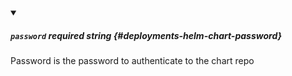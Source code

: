 
<details className="config-field" data-expandable="false" open>
<summary>

##### `password` <span class="config-field-required" data-required="false">required</span> <span class="config-field-type">string</span> <span class="config-field-default"></span> <span class="config-field-enum"></span> {#deployments-helm-chart-password}

Password is the password to authenticate to the chart repo

</summary>



</details>
